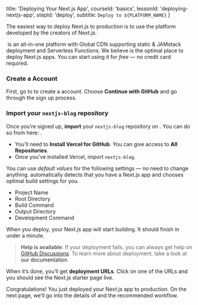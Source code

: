 
  title: 'Deploying Your Next.js App',
  courseId: 'basics',
  lessonId: 'deploying-nextjs-app',
  stepId: 'deploy',
  subtitle: `Deploy to ${PLATFORM_NAME}`
}

The easiest way to deploy Next.js to production is to use the **<PlatformLink />** platform developed by the creators of Next.js.

&#8203;<PlatformText /> is an all-in-one platform with Global CDN supporting static & JAMstack deployment and Serverless Functions. We believe <PlatformText /> is the optimal place to deploy Next.js apps. You can start using it for _free_ — no credit card required.

### Create a <PlatformText /> Account

First, go to <PlatformLink href="/signup" /> to create a <PlatformText /> account. Choose **Continue with GitHub** and go through the sign up process.

### Import your `nextjs-blog` repository

Once you’re signed up, **import** your `nextjs-blog` repository on <PlatformText />. You can do so from here: <PlatformLink href="/import/git" />.

- You’ll need to **Install Vercel for GitHub**. You can give access to **All Repositories**.
- Once you’ve installed Vercel, import `nextjs-blog`.

You can use _default values_ for the following settings — no need to change anything. <PlatformText /> automatically detects that you have a Next.js app and chooses optimal build settings for you.

- Project Name
- Root Directory
- Build Command
- Output Directory
- Development Command

When you deploy, your Next.js app will start building. It should finish in under a minute.

> **Help is available**: If your deployment fails, you can always get help on [GitHub Discussions](https://github.com/vercel/next.js/discussions). To learn more about deployment, take a look at <Link href="/docs/[...slug]" as="/docs/deployment"><a>our documentation</a></Link>.

When it’s done, you’ll get **deployment URLs**. Click on one of the URLs and you should see the Next.js starter page live.

Congratulations! You just deployed your Next.js app to production. On the next page, we’ll go into the details of <PlatformText /> and the recommended workflow.

